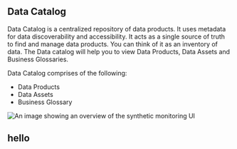 ##	Data Catalog

Data Catalog is a centralized repository of data products. It uses metadata for data discoverability and accessibility. It acts as a single source of truth to find and manage data products. You can think of it as an inventory of data. The Data catalog will help you to view Data Products, Data Assets and Business Glossaries.

Data Catalog comprises of the following:

- Data Products
- Data Assets
- Business Glossary

<img
  src="/images/banner.png"
  title="Synthetics UI overview"
  alt="An image showing an overview of the synthetic monitoring UI"
/>

## hello